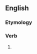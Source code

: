 ==English==

===Etymology===
{{suffix|bless|est|lang=en}}

===Verb===
{{head|en|verb form}}

# {{en-archaic second-person singular of|bless}}